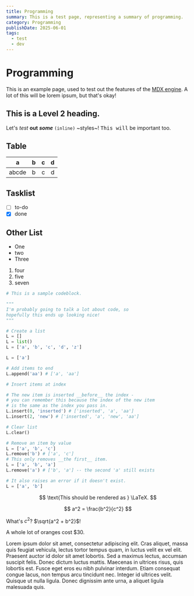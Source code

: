 ```yaml
---
title: Programming
summary: This is a test page, representing a summary of programming.
category: Programming
publishDate: 2025-06-01
tags:
  - test
  - dev
---
```


# Programming

This is an example page, used to test out the features of the [MDX engine](https://mdxjs.com).
A lot of this will be lorem ipsum, but that's okay!

## This is a Level 2 heading.

Let's _test_ **out** **_some_** `(inline)` ~styles~!
<kbd>This will</kbd> be important too.

## Table

| a     | b   |   c |  d  |
| ----- | :-- | --: | :-: |
| abcde | b   |   c |  d  |

## Tasklist

- [ ] to-do
- [x] done

## Other List

- One
- two
- Three

1. four
1. five
1. seven

```py key=value
# This is a sample codeblock.

"""
I'm probably going to talk a lot about code, so
hopefully this ends up looking nice!
"""

# Create a list
L = []
L = list()
L = ['a', 'b', 'c', 'd', 'z']

L = ['a']

# Add items to end
L.append('aa') # ['a', 'aa']

# Insert items at index

# The new item is inserted __before__ the index -
# you can remember this because the index of the new item
# is the same as the index you pass in.
L.insert(0, 'inserted') # ['inserted', 'a', 'aa']
L.insert(2, 'new') # ['inserted', 'a', 'new', 'aa']

# Clear list
L.clear()

# Remove an item by value
L = ['a', 'b', 'c']
L.remove('b') # ['a', 'c']
# This only removes __the first__ item.
L = ['a', 'b', 'a']
L.remove('a') # ['b', 'a'] -- the second 'a' still exists

# It also raises an error if it doesn't exist.
L = ['a', 'b']
```

$$
\text{This should be rendered as } \LaTeX.
$$

$$
a^2 = \frac{b^2}{c^2}
$$

What's $c^2$? $\sqrt{a^2 + b^2}$!

A whole lot of oranges cost \$30.

Lorem ipsum dolor sit amet, consectetur adipiscing elit. Cras aliquet,
massa quis feugiat vehicula, lectus tortor tempus quam, in luctus
velit ex vel elit. Praesent auctor id dolor sit amet lobortis. Sed a
maximus lectus, accumsan suscipit felis. Donec dictum luctus mattis.
Maecenas in ultrices risus, quis lobortis est. Fusce eget eros eu nibh
pulvinar interdum. Etiam consequat congue lacus, non tempus arcu
tincidunt nec. Integer id ultrices velit. Quisque ut nulla ligula.
Donec dignissim ante urna, a aliquet ligula malesuada quis.
